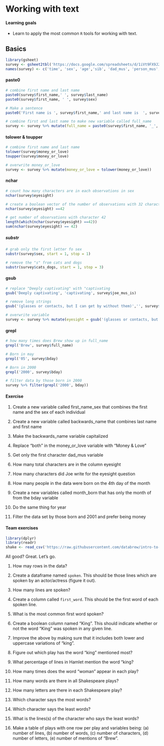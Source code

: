 # Working with text {#text}

#### Learning goals {-}

* Learn to apply the most common `R` tools for working with text.


## Basics {-}

```r
library(gsheet)
survey <- gsheet2tbl('https://docs.google.com/spreadsheets/d/1iVt9FX9J2iv3QFKBM7Gzb9dgva70XrW1lxMV4hpekeo/edit?resourcekey#gid=204634767')
names(survey) <- c('time', 'sex', 'age','sib', 'dad_mus', 'person_mus', 'joe_mus_is', 'eyesight', 'height', 'shoe_size', 'bday', 'money_or_love', 'rps_skill', 'num_pan', 'cats_dogs', 'first_name', 'last_name')

```

#### paste0 {-}

```r

# combine first name and last name 
paste0(survey$first_name,' ', survey$last_name)
paste0(survey$first_name, ' ', survey$sex)

# Make a sentence
paste0('First name is ', survey$first_name,' and last name is  ', survey$last_name)

# combine first and last name to make new variable called full_name
survey <- survey %>% mutate(full_name = paste0(survey$first_name, '_', survey$last_name ))


```

#### tolower & toupper {-}

```r

# combine first name and last name 
tolower(survey$money_or_love)
toupper(survey$money_or_love)

# overwrite money_or_love
survey <- survey %>% mutate(money_or_love = tolower(money_or_love))

```

#### nchar {-}

```r
# count how many characters are in each observations in sex
nchar(survey$eyesight)

# create a boolean vector of the number of observations with 32 characters
nchar(survey$eyesight) ==42

# get number of observations with character 42
length(which(nchar(survey$eyesight) ==42))
sum(nchar(survey$eyesight) == 42)

```

##### substr {-}

```r
# grab only the first letter fo sex
substr(survey$sex, start = 1, stop = 1)

# remove the "s" from cats and dogs
substr(survey$cats_dogs, start = 1, stop = 3)
```

#### gsub {-}

```r

# replace "Deeply captivating" with "captivating
gsub('Deeply captivating', 'captivating', survey$joe_mus_is)

# remove long strings
gsub('(glasses or contacts, but I can get by without them)','', survey$eyesight, fixed = TRUE)

# overwrite variable
survey <- survey %>% mutate(eyesight = gsub('(glasses or contacts, but I can get by without them)','', eyesight, fixed = TRUE))

```

#### grepl {-}

```r
# how many times does Brew show up in full_name
grepl('Brew', survey$full_name)

# Born in may
grepl('05', survey$bday)

# Born in 2000
grepl('2000', survey$bday)

# filter data by those born in 2000
survey %>% filter(grepl('2000', bday))

```


#### Exercise {-} 

1) Create a new variable called first_name_sex that combines the first name and the sex of each individual

2) Create a new variable called backwards_name that combines last name and first name 

3) Make the backwards_name variable capitalized

4) Replace "both" in the money_or_love variable with "Money & Love"

5) Get only the first character dad_mus variable 

6) How many total characters are in the column eyesight

7) How many characters did Joe write for the eyesight question

8) How many people in the data were born on the 4th day of the month

9) Create a new variables called month_born that has only the month of from the bday variable 

10) Do the same thing for year 

11) Filter the data set by those born and 2001 and prefer being money


#### Team exercises  {-}

```r

library(dplyr)
library(readr)
shake <- read_csv('https://raw.githubusercontent.com/databrew/intro-to-data-science/main/data/Shakespeare_data.csv')

```

All good? Great. Let's go.

1. How may rows in the data?

2. Create a dataframe named `spoken`. This should be those lines which are spoken by an actor/actress (figure it out).

3. How many lines are spoken?

4. Create a column called `first_word`. This should be the first word of each spoken line.

5. What is the most common first word spoken?

6. Create a boolean column named "King". This should indicate whether or not the word "King" was spoken in any given line.

7. Improve the above by making sure that it includes both lower and uppercase variations of "king".

8. Figure out which play has the word "king" mentioned most?

9. What percentage of lines in Hamlet mention the word "king?

10. How many times does the word "woman" appear in each play?

11. How many words are there in all Shakespeare plays?

12. How many letters are there in each Shakespeare play?

13. Which character says the most words?

14. Which character says the least words?

15. What is the lines(s) of the character who says the least words?

16. Make a table of plays with one row per play and variables being: (a) number of lines, (b) number of words, (c) number of characters, (d) number of letters, (e) number of mentions of "Brew".


